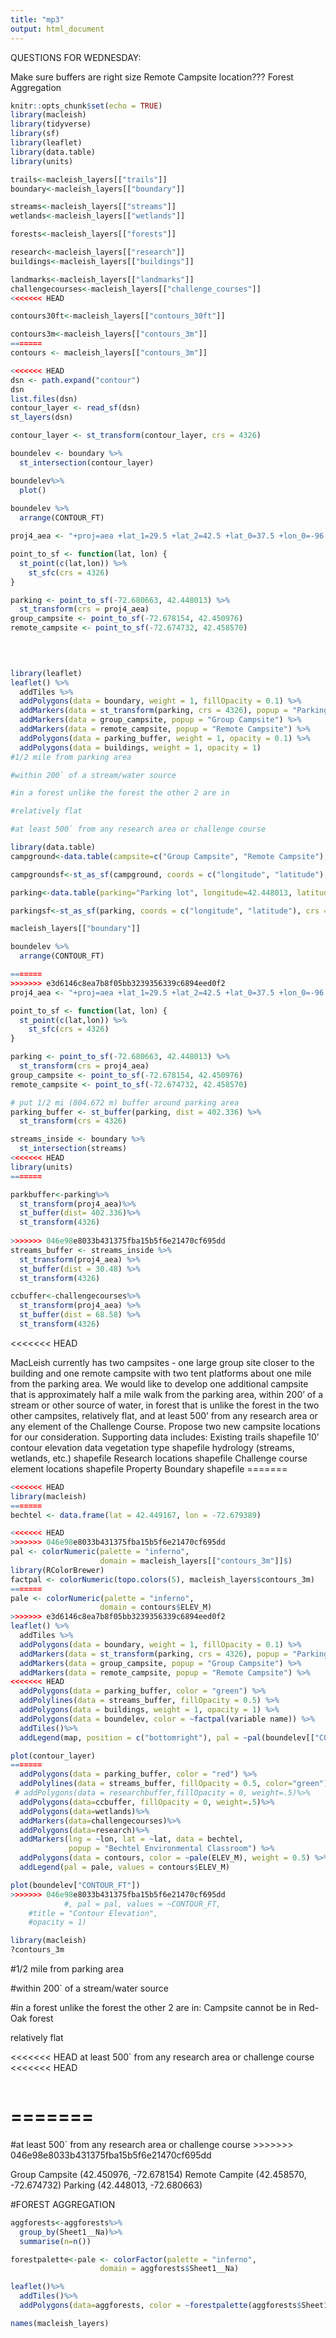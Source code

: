 ```yaml
---
title: "mp3"
output: html_document
---
```

QUESTIONS FOR WEDNESDAY:

Make sure buffers are right size
Remote Campsite location???
Forest Aggregation

```r
knitr::opts_chunk$set(echo = TRUE)
library(macleish)
library(tidyverse)
library(sf)
library(leaflet)
library(data.table)
library(units)
```

```r
trails<-macleish_layers[["trails"]]
boundary<-macleish_layers[["boundary"]]

streams<-macleish_layers[["streams"]]
wetlands<-macleish_layers[["wetlands"]]

forests<-macleish_layers[["forests"]]

research<-macleish_layers[["research"]]
buildings<-macleish_layers[["buildings"]]

landmarks<-macleish_layers[["landmarks"]]
challengecourses<-macleish_layers[["challenge_courses"]]
<<<<<<< HEAD

contours30ft<-macleish_layers[["contours_30ft"]]

contours3m<-macleish_layers[["contours_3m"]]
=======
contours <- macleish_layers[["contours_3m"]]

```

```r
<<<<<<< HEAD
dsn <- path.expand("contour")
dsn
list.files(dsn)
contour_layer <- read_sf(dsn)
st_layers(dsn)

contour_layer <- st_transform(contour_layer, crs = 4326)

boundelev <- boundary %>%
  st_intersection(contour_layer)

boundelev%>%
  plot()
 
boundelev %>%
  arrange(CONTOUR_FT)

proj4_aea <- "+proj=aea +lat_1=29.5 +lat_2=42.5 +lat_0=37.5 +lon_0=-96 +x_0=0 +y_0=0 +ellps=GRS80 +datum=NAD83 +units=m +no_defs"

point_to_sf <- function(lat, lon) {
  st_point(c(lat,lon)) %>%
    st_sfc(crs = 4326)
}

parking <- point_to_sf(-72.680663, 42.448013) %>%
  st_transform(crs = proj4_aea)
group_campsite <- point_to_sf(-72.678154, 42.450976)
remote_campsite <- point_to_sf(-72.674732, 42.458570)

 
 

library(leaflet)
leaflet() %>%
  addTiles %>%
  addPolygons(data = boundary, weight = 1, fillOpacity = 0.1) %>%
  addMarkers(data = st_transform(parking, crs = 4326), popup = "Parking") %>%
  addMarkers(data = group_campsite, popup = "Group Campsite") %>%
  addMarkers(data = remote_campsite, popup = "Remote Campsite") %>%
  addPolygons(data = parking_buffer, weight = 1, opacity = 0.1) %>%
  addPolygons(data = buildings, weight = 1, opacity = 1) 
#1/2 mile from parking area

#within 200` of a stream/water source

#in a forest unlike the forest the other 2 are in

#relatively flat

#at least 500` from any research area or challenge course

library(data.table)
campground<-data.table(campsite=c("Group Campsite", "Remote Campsite"), longitude=c(42.450976, 42.458570), latitude=c(-72.678154, -72.674732))

campgroundsf<-st_as_sf(campground, coords = c("longitude", "latitude"), crs = 4326)

parking<-data.table(parking="Parking lot", longitude=42.448013, latitude=-72.680663)

parkingsf<-st_as_sf(parking, coords = c("longitude", "latitude"), crs = 4326)

macleish_layers[["boundary"]]

boundelev %>%
  arrange(CONTOUR_FT)

=======
>>>>>>> e3d6146c8ea7b8f05bb3239356339c6894eed0f2
proj4_aea <- "+proj=aea +lat_1=29.5 +lat_2=42.5 +lat_0=37.5 +lon_0=-96 +x_0=0 +y_0=0 +ellps=GRS80 +datum=NAD83 +units=m +no_defs"

point_to_sf <- function(lat, lon) {
  st_point(c(lat,lon)) %>%
    st_sfc(crs = 4326)
}

parking <- point_to_sf(-72.680663, 42.448013) %>%
  st_transform(crs = proj4_aea)
group_campsite <- point_to_sf(-72.678154, 42.450976)
remote_campsite <- point_to_sf(-72.674732, 42.458570)

# put 1/2 mi (804.672 m) buffer around parking area
parking_buffer <- st_buffer(parking, dist = 402.336) %>%
  st_transform(crs = 4326)

streams_inside <- boundary %>%
  st_intersection(streams)
<<<<<<< HEAD
library(units)
=======

parkbuffer<-parking%>%
  st_transform(proj4_aea)%>%
  st_buffer(dist= 402.336)%>%
  st_transform(4326)
  
>>>>>>> 046e98e8033b431375fba15b5f6e21470cf695dd
streams_buffer <- streams_inside %>%
  st_transform(proj4_aea) %>%
  st_buffer(dist = 30.48) %>%
  st_transform(4326)

ccbuffer<-challengecourses%>%
  st_transform(proj4_aea) %>%
  st_buffer(dist = 68.58) %>%
  st_transform(4326)
```

<<<<<<< HEAD

MacLeish currently has two campsites - one large group site closer to the building and one remote campsite with two tent platforms about one mile from the parking area. We would like to develop one additional campsite that is approximately half a mile walk from the parking area, within 200’ of a stream or other source of water, in forest that is unlike the forest in the two other campsites, relatively flat, and at least 500’ from any research area or any element of the Challenge Course. Propose two new campsite locations for our consideration.
Supporting data includes:
Existing trails shapefile
10’ contour elevation data
vegetation type shapefile
hydrology (streams, wetlands, etc.) shapefile
Research locations shapefile
Challenge course element locations shapefile
Property Boundary shapefile
=======
```r
<<<<<<< HEAD
library(macleish)
=======
bechtel <- data.frame(lat = 42.449167, lon = -72.679389)

<<<<<<< HEAD
>>>>>>> 046e98e8033b431375fba15b5f6e21470cf695dd
pal <- colorNumeric(palette = "inferno",
                    domain = macleish_layers[["contours_3m"]]$)
library(RColorBrewer)
factpal <- colorNumeric(topo.colors(5), macleish_layers$contours_3m)
=======
pale <- colorNumeric(palette = "inferno",
                    domain = contours$ELEV_M)
>>>>>>> e3d6146c8ea7b8f05bb3239356339c6894eed0f2
leaflet() %>%
  addTiles %>%
  addPolygons(data = boundary, weight = 1, fillOpacity = 0.1) %>%
  addMarkers(data = st_transform(parking, crs = 4326), popup = "Parking") %>%
  addMarkers(data = group_campsite, popup = "Group Campsite") %>%
  addMarkers(data = remote_campsite, popup = "Remote Campsite") %>%
<<<<<<< HEAD
  addPolygons(data = parking_buffer, color = "green") %>%
  addPolylines(data = streams_buffer, fillOpacity = 0.5) %>%
  addPolygons(data = buildings, weight = 1, opacity = 1) %>%
  addPolygons(data = boundelev, color = ~factpal(variable name)) %>%
  addTiles()%>%
  addLegend(map, position = c("bottomright"), pal = ~pal(boundelev[["CONTOUR_FT"]]), opacity = 1, title = 'An', values = variable name)

plot(contour_layer)
=======
  addPolygons(data = parking_buffer, color = "red") %>%
  addPolylines(data = streams_buffer, fillOpacity = 0.5, color="green")%>%
 # addPolygons(data = researchbuffer,fillOpacity = 0, weight=.5)%>%
  addPolygons(data=ccbuffer, fillOpacity = 0, weight=.5)%>%
  addPolygons(data=wetlands)%>%
  addMarkers(data=challengecourses)%>%
  addPolygons(data=research)%>%
  addMarkers(lng = ~lon, lat = ~lat, data = bechtel,
             popup = "Bechtel Environmental Classroom") %>%
  addPolygons(data = contours, color = ~pale(ELEV_M), weight = 0.5) %>%
  addLegend(pal = pale, values = contours$ELEV_M)

plot(boundelev["CONTOUR_FT"])
>>>>>>> 046e98e8033b431375fba15b5f6e21470cf695dd
            #, pal = pal, values = ~CONTOUR_FT,
    #title = "Contour Elevation",
    #opacity = 1)
```
```r
library(macleish)
?contours_3m
```
 


#1/2 mile from parking area  

#within 200` of a stream/water source

#in a forest unlike the forest the other 2 are in: Campsite cannot be in Red-Oak forest

relatively flat

<<<<<<< HEAD
at least 500` from any research area or challenge course
<<<<<<< HEAD
```r

```

=======
=======
#at least 500` from any research area or challenge course
>>>>>>> 046e98e8033b431375fba15b5f6e21470cf695dd

Group Campsite (42.450976, -72.678154)
Remote Campite (42.458570, -72.674732)
Parking (42.448013, -72.680663)


#FOREST AGGREGATION

```r
aggforests<-aggforests%>%
  group_by(Sheet1__Na)%>%
  summarise(n=n())

forestpalette<-pale <- colorFactor(palette = "inferno",
                    domain = aggforests$Sheet1__Na)

leaflet()%>%
  addTiles()%>%
  addPolygons(data=aggforests, color = ~forestpalette(aggforests$Sheet1__Na))

```
 
```r
names(macleish_layers)
```


